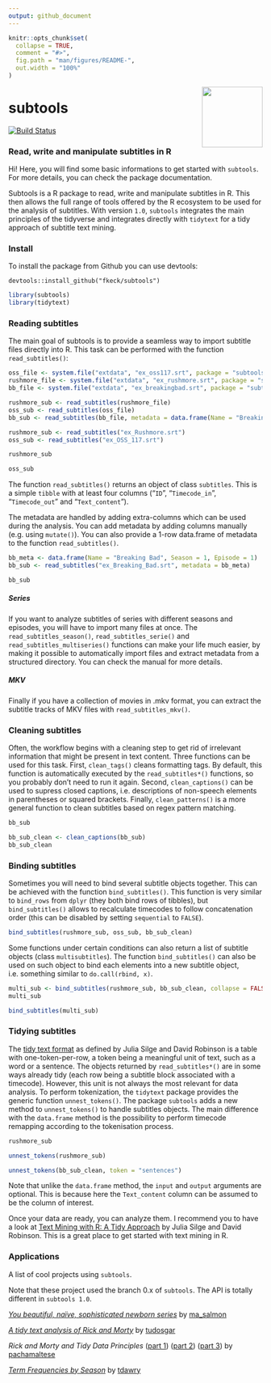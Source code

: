 ```yaml
---
output: github_document
---
```


<!-- README.md is generated from README.Rmd. Please edit that file -->

```r
knitr::opts_chunk$set(
  collapse = TRUE,
  comment = "#>",
  fig.path = "man/figures/README-",
  out.width = "100%"
)
```

<img src="man/figures/subtools.png" width="120" align="right" />

# subtools
[![Build Status](https://travis-ci.org/fkeck/subtools.svg?branch=master)](https://travis-ci.org/fkeck/subtools)

### Read, write and manipulate subtitles in R

Hi! Here, you will find some basic informations to get started with `subtools`. For more details, you can check the package documentation.

Subtools is a R package to read, write and manipulate subtitles in R. This then allows the full range of tools offered by the R ecosystem to be used for the analysis of subtitles. With version `1.0`, `subtools` integrates the main principles of the tidyverse and integrates directly with `tidytext` for a tidy approach of subtitle text mining.

### Install
To install the package from Github you can use devtools:

    devtools::install_github("fkeck/subtools")


```r
library(subtools)
library(tidytext)
```


### Reading subtitles

The main goal of subtools is to provide a seamless way to import subtitle files directly into R. This task can be performed with the function `read_subtitles()`:


```r
oss_file <- system.file("extdata", "ex_oss117.srt", package = "subtools")
rushmore_file <- system.file("extdata", "ex_rushmore.srt", package = "subtools")
bb_file <- system.file("extdata", "ex_breakingbad.srt", package = "subtools")

rushmore_sub <- read_subtitles(rushmore_file)
oss_sub <- read_subtitles(oss_file)
bb_sub <- read_subtitles(bb_file, metadata = data.frame(Name = "Breaking Bad", Season = 1, Episode = 1))

```

```r
rushmore_sub <- read_subtitles("ex_Rushmore.srt")
oss_sub <- read_subtitles("ex_OSS_117.srt")

```


```r
rushmore_sub

oss_sub
```

The function `read_subtitles()` returns an object of class `subtitles`. This is a simple `tibble` with at least four columns ("`ID`", "`Timecode_in`", "`Timecode_out`" and "`Text_content`").

The metadata are handled by adding extra-columns which can be used during the analysis. You can add metadata by adding columns manually (e.g. using `mutate()`). You can also provide a 1-row data.frame of metadata to the function `read_subtitles()`.

```r
bb_meta <- data.frame(Name = "Breaking Bad", Season = 1, Episode = 1)
bb_sub <- read_subtitles("ex_Breaking_Bad.srt", metadata = bb_meta)
```

```r
bb_sub
```


##### Series

If you want to analyze subtitles of series with different seasons and episodes, you will have to import many files at once. The `read_subtitles_season()`, `read_subtitles_serie()` and `read_subtitles_multiseries()` functions can make your life much easier, by making it possible to automatically import files and extract metadata from a structured directory. You can check the manual for more details.

##### MKV

Finally if you have a collection of movies in .mkv format, you can extract the subtitle tracks of MKV files with `read_subtitles_mkv()`.


### Cleaning subtitles

Often, the workflow begins with a cleaning step to get rid of irrelevant information that might be present in text content. Three functions can be used for this task. First, `clean_tags()` cleans formatting tags. By default, this function is automatically executed by the `read_subtitles*()` functions, so you probably don't need to run it again. Second, `clean_captions()` can be used to supress closed captions, i.e. descriptions of non-speech elements in parentheses or squared brackets. Finally, `clean_patterns()` is a more general function to clean subtitles based on regex pattern matching.

```r
bb_sub

bb_sub_clean <- clean_captions(bb_sub)
bb_sub_clean
```


### Binding subtitles

Sometimes you will need to bind several subtitle objects together. This can be achieved with the function `bind_subtitles()`. This function is very similar to `bind_rows` from `dplyr` (they both bind rows of tibbles), but `bind_subtitles()` allows to recalculate timecodes to follow concatenation order (this can be disabled by setting `sequential` to `FALSE`).

```r
bind_subtitles(rushmore_sub, oss_sub, bb_sub_clean)
```


Some functions under certain conditions can also return a list of subtitle objects (class `multisubtitles`). The function `bind_subtitles()` can also be used on such object to bind each elements into a new subtitle object, i.e. something similar to `do.call(rbind, x)`.

```r
multi_sub <- bind_subtitles(rushmore_sub, bb_sub_clean, collapse = FALSE, sequential = FALSE)
multi_sub

bind_subtitles(multi_sub)
```



### Tidying subtitles
The [tidy text format](https://www.tidytextmining.com/tidytext.html) as defined by Julia Silge and David Robinson is a table with one-token-per-row, a token being a meaningful unit of text, such as a word or a sentence. The objects returned by `read_subtitles*()` are in some ways already tidy (each row being a subtitle block associated with a timecode). However, this unit is not always the most relevant for data analysis. To perform tokenization, the `tidytext` package provides the generic function `unnest_tokens()`. The package `subtools` adds a new method to `unnest_tokens()` to handle subtitles objects. The main difference with the `data.frame` method is the possibility to perform timecode remapping according to the tokenisation process.

```r
rushmore_sub

unnest_tokens(rushmore_sub)

unnest_tokens(bb_sub_clean, token = "sentences")
```

Note that unlike the `data.frame` method, the `input` and `output` arguments are optional. This is because here the `Text_content` column can be assumed to be the column of interest.

Once your data are ready, you can analyze them. I recommend you to have a look at [Text Mining with R: A Tidy Approach](https://www.tidytextmining.com/) by Julia Silge and David Robinson. This is a great place to get started with text mining in R.


### Applications
A list of cool projects using `subtools`.

Note that these project used the branch 0.x of `subtools`. The API is totally different in `subtools 1.0`.

[*You beautiful, naïve, sophisticated newborn series*](http://www.masalmon.eu/2017/11/05/newborn-serie/)
by [ma_salmon](https://twitter.com/ma_salmon)

[*A tidy text analysis of Rick and Morty*](http://tamaszilagyi.com/blog/2017/2017-10-07-tidyrick/)
by [tudosgar](https://twitter.com/tudosgar) 

*Rick and Morty and Tidy Data Principles*
([part 1](http://pacha.hk/2017-10-13_rick_and_morty_tidy_data.html))
([part 2](http://pacha.hk/2017-10-22_rick_and_morty_tidy_data_2.html))
([part 3](http://pacha.hk/2017-11-06_rick_and_morty_tidy_data_3.html))
by [pachamaltese](https://twitter.com/pachamaltese)

[*Term Frequencies by Season*](https://twitter.com/tdawry/status/919055698427809792)
by [tdawry](https://twitter.com/tdawry)







